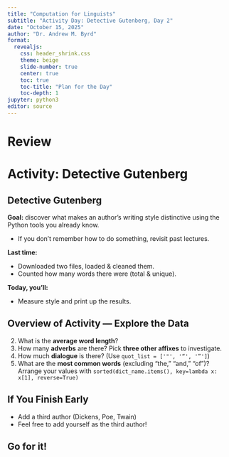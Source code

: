 ```yaml
---
title: "Computation for Linguists"
subtitle: "Activity Day: Detective Gutenberg, Day 2"
date: "October 15, 2025"
author: "Dr. Andrew M. Byrd"
format:
  revealjs:
    css: header_shrink.css
    theme: beige
    slide-number: true
    center: true
    toc: true
    toc-title: "Plan for the Day"
    toc-depth: 1
jupyter: python3
editor: source
---
```


# Review

# Activity: Detective Gutenberg

## Detective Gutenberg

**Goal:** discover what makes an author’s writing style distinctive using the Python tools you already know. 

  - If you don't remember how to do something, revisit past lectures.

**Last time:**
 
 - Downloaded two files, loaded & cleaned them.
 - Counted how many words there were (total \& unique).

**Today, you'll:**
  
- Measure style and print up the results.

## Overview of Activity — Explore the Data

2. What is the **average word length**?
3. How many **adverbs** are there? Pick **three other affixes** to investigate.
4. How much **dialogue** is there? (Use `quot_list = ['"', '“', '”']`)
5. What are the **most common words** (excluding “the,” “and,” “of”)? Arrange your values with `sorted(dict_name.items(), key=lambda x: x[1], reverse=True)`

## If You Finish Early

- Add a third author (Dickens, Poe, Twain)  
- Feel free to add yourself as the third author!

## Go for it!

